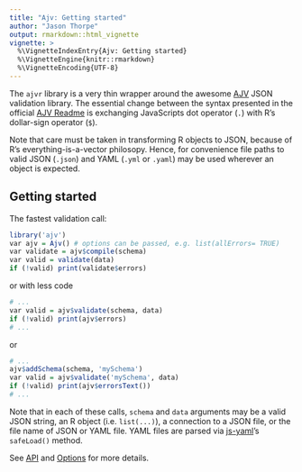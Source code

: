 ---
title: "Ajv: Getting started"
author: "Jason Thorpe"
output: rmarkdown::html_vignette
vignette: >
  %\VignetteIndexEntry{Ajv: Getting started}
  %\VignetteEngine{knitr::rmarkdown}
  %\VignetteEncoding{UTF-8}
---


The `ajvr` library is a very thin wrapper around the awesome
[AJV](https://github.com/epoberezkin/ajv) JSON validation library.  The
essential change between the syntax presented in the official [AJV
Readme](https://github.com/epoberezkin/ajv) is exchanging JavaScripts dot
operator (`.`) with R's dollar-sign operator (`$`).

Note that care must be taken in transforming R objects to JSON, because of
R's everything-is-a-vector philosopy. Hence, for convenience file paths to
valid JSON (`.json`) and YAML (`.yml` or `.yaml`)  may be used wherever an
object is expected.

## Getting started

The fastest validation call:

```{r, eval=FALSE}
library('ajv')
var ajv = Ajv() # options can be passed, e.g. list(allErrors= TRUE)
var validate = ajv$compile(schema)
var valid = validate(data)
if (!valid) print(validate$errors)
```

or with less code

```{r, eval=FALSE}
# ...
var valid = ajv$validate(schema, data)
if (!valid) print(ajv$errors)
# ...
```

or

```{r, eval=FALSE}
# ...
ajv$addSchema(schema, 'mySchema')
var valid = ajv$validate('mySchema', data)
if (!valid) print(ajv$errorsText())
# ...
```

Note that in each of these calls, `schema` and `data` arguments may be a
valid JSON string, an R object (i.e. `list(...)`), a connection to a JSON
file, or the file name of JSON or YAML file.  YAML files are parsed via
[js-yaml](https://www.npmjs.com/package/js-yaml)'s `safeLoad()` method.

See [API](https://github.com/epoberezkin/ajv#api) and
[Options](https://github.com/epoberezkin/ajv#options) for more details.

